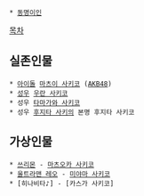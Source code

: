  * [[동명이인]]

[[목차]]

== 실존인물 ==
 * [[아이돌]] [[마츠이 사키코]] ([[AKB48]])
 * [[성우]] [[우란 사키코]]
 * 성우 [[타마가와 사키코]]
 * 성우 [[후지타 사키]]의 본명 후지타 사키코

== 가상인물 ==
 * [[쓰리몬]] - [[마츠오카 사키코]]
 * [[울트라맨 레오]] - [[미야마 사키코]]
 * [히나비타♪] - [카스가 사키코]
